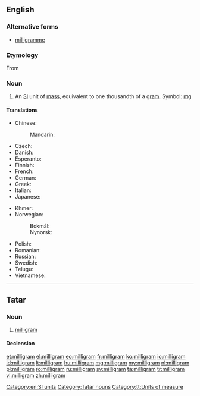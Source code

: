 ==English==
{{wikipedia}}

===Alternative forms===
* [[milligramme]]

===Etymology===
From {{etyl|fr|en}} {{term|milligramme|lang=fr}}

===Noun===
{{en-noun}}

# An [[SI]] unit of [[mass]], equivalent to one thousandth of a [[gram]]. Symbol: [[mg]]

====Translations====
{{trans-top|milligram}}
* Chinese:
*: Mandarin: {{t|cmn|毫克|tr=háokè|sc=Hani}}
* Czech: {{t+|cs|miligram|m}}
* Danish: {{t-|da|milligram|n}}
* Esperanto: {{t-|eo|miligramo}}
* Finnish: {{t+|fi|milligramma}}
* French: {{t+|fr|milligramme|m}}
* German: {{t-|de|Milligramm|n}}
* Greek: {{t+|el|χιλιοστόγραμμο|n|tr=chiliostógrammo}}
* Italian: {{t-|it|milligrammo}}
* Japanese: {{t+|ja|ミリグラム|tr=miriguramu}}
{{trans-mid}}
* Khmer: {{t-|km|មិល្លីក្រាម|tr=millii-kraam|sc=Khmr}}
* Norwegian: 
*: Bokmål: {{t-|no|milligram|n}}
*: Nynorsk: {{t-|nn|milligram|n}}
* Polish: {{l|pl|miligram}} {{m}}
* Romanian: {{t+|ro|miligram|n}}
* Russian: {{t+|ru|миллиграмм|m|tr=milligrámm}}
* Swedish: {{t+|sv|milligram|n}}
* Telugu: {{t-|te|మిల్లీగ్రాము}}
* Vietnamese: {{t-|vi|miligam}}
{{trans-bottom}}

[[Category:en:SI units]]

----

==Tatar==

===Noun===
{{tt-pos|noun|l}}

# [[#English|milligram]]

====Declension====
{{tt-latin-noun|nıñ|ga|nı|da|nan}}

[[Category:Tatar nouns]]
[[Category:tt:Units of measure]]

[[et:milligram]]
[[el:milligram]]
[[eo:milligram]]
[[fr:milligram]]
[[ko:milligram]]
[[io:milligram]]
[[id:milligram]]
[[lt:milligram]]
[[hu:milligram]]
[[mg:milligram]]
[[my:milligram]]
[[nl:milligram]]
[[pl:milligram]]
[[ro:milligram]]
[[ru:milligram]]
[[sv:milligram]]
[[ta:milligram]]
[[tr:milligram]]
[[vi:milligram]]
[[zh:milligram]]